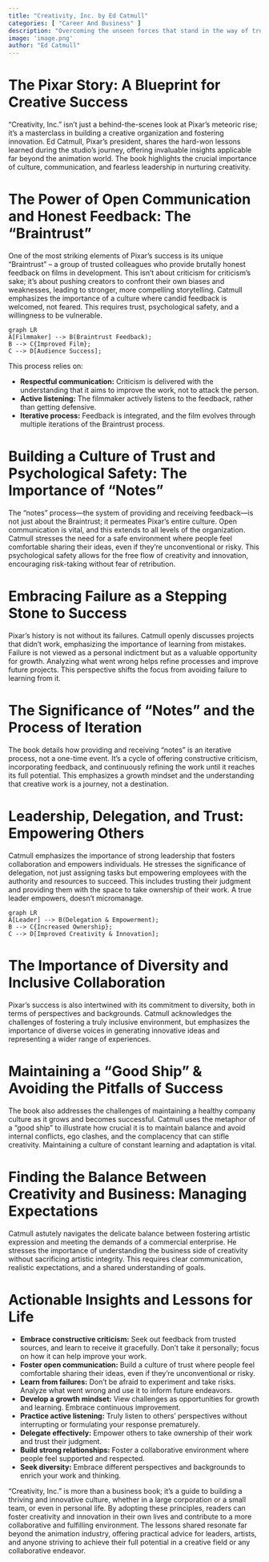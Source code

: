 ```yaml
---
title: "Creativity, Inc. by Ed Catmull"
categories: [ "Career And Business" ]
description: "Overcoming the unseen forces that stand in the way of true inspiration"
image: 'image.png'
author: "Ed Catmull"
---
```

# The Pixar Story: A Blueprint for Creative Success

"Creativity, Inc." isn't just a behind-the-scenes look at Pixar's meteoric rise; it's a masterclass in building a creative organization and fostering innovation. Ed Catmull, Pixar's president, shares the hard-won lessons learned during the studio's journey, offering invaluable insights applicable far beyond the animation world.  The book highlights the crucial importance of culture, communication, and fearless leadership in nurturing creativity.

#  The Power of Open Communication and Honest Feedback:  The "Braintrust"

One of the most striking elements of Pixar's success is its unique "Braintrust" – a group of trusted colleagues who provide brutally honest feedback on films in development. This isn't about criticism for criticism's sake; it's about pushing creators to confront their own biases and weaknesses, leading to stronger, more compelling storytelling.  Catmull emphasizes the importance of a culture where candid feedback is welcomed, not feared.  This requires trust, psychological safety, and a willingness to be vulnerable.

```mermaid
graph LR
A[Filmmaker] --> B(Braintrust Feedback);
B --> C{Improved Film};
C --> D[Audience Success];
```

This process relies on:

* **Respectful communication:**  Criticism is delivered with the understanding that it aims to improve the work, not to attack the person.
* **Active listening:**  The filmmaker actively listens to the feedback, rather than getting defensive.
* **Iterative process:**  Feedback is integrated, and the film evolves through multiple iterations of the Braintrust process.

#  Building a Culture of Trust and Psychological Safety:  The Importance of "Notes"

The "notes" process—the system of providing and receiving feedback—is not just about the Braintrust; it permeates Pixar's entire culture.  Open communication is vital, and this extends to all levels of the organization.  Catmull stresses the need for a safe environment where people feel comfortable sharing their ideas, even if they're unconventional or risky.  This psychological safety allows for the free flow of creativity and innovation, encouraging risk-taking without fear of retribution.

#  Embracing Failure as a Stepping Stone to Success

Pixar's history is not without its failures.  Catmull openly discusses projects that didn't work, emphasizing the importance of learning from mistakes.  Failure is not viewed as a personal indictment but as a valuable opportunity for growth.  Analyzing what went wrong helps refine processes and improve future projects.  This perspective shifts the focus from avoiding failure to learning from it.

#  The Significance of "Notes" and the Process of Iteration

The book details how providing and receiving "notes" is an iterative process, not a one-time event. It's a cycle of offering constructive criticism, incorporating feedback, and continuously refining the work until it reaches its full potential.  This emphasizes a growth mindset and the understanding that creative work is a journey, not a destination.

#  Leadership, Delegation, and Trust: Empowering Others

Catmull emphasizes the importance of strong leadership that fosters collaboration and empowers individuals.  He stresses the significance of delegation, not just assigning tasks but empowering employees with the authority and resources to succeed.  This includes trusting their judgment and providing them with the space to take ownership of their work.  A true leader empowers, doesn't micromanage.

```mermaid
graph LR
A[Leader] --> B(Delegation & Empowerment);
B --> C{Increased Ownership};
C --> D[Improved Creativity & Innovation];
```

#  The Importance of Diversity and Inclusive Collaboration

Pixar's success is also intertwined with its commitment to diversity, both in terms of perspectives and backgrounds.  Catmull acknowledges the challenges of fostering a truly inclusive environment, but emphasizes the importance of diverse voices in generating innovative ideas and representing a wider range of experiences.

#  Maintaining a "Good Ship" & Avoiding the Pitfalls of Success

The book also addresses the challenges of maintaining a healthy company culture as it grows and becomes successful. Catmull uses the metaphor of a "good ship" to illustrate how crucial it is to maintain balance and avoid internal conflicts, ego clashes, and the complacency that can stifle creativity.  Maintaining a culture of constant learning and adaptation is vital.

#  Finding the Balance Between Creativity and Business:  Managing Expectations

Catmull astutely navigates the delicate balance between fostering artistic expression and meeting the demands of a commercial enterprise.  He stresses the importance of understanding the business side of creativity without sacrificing artistic integrity.  This requires clear communication, realistic expectations, and a shared understanding of goals.

# Actionable Insights and Lessons for Life

* **Embrace constructive criticism:** Seek out feedback from trusted sources, and learn to receive it gracefully.  Don't take it personally; focus on how it can help improve your work.
* **Foster open communication:** Build a culture of trust where people feel comfortable sharing their ideas, even if they're unconventional or risky.
* **Learn from failures:** Don't be afraid to experiment and take risks.  Analyze what went wrong and use it to inform future endeavors.
* **Develop a growth mindset:** View challenges as opportunities for growth and learning. Embrace continuous improvement.
* **Practice active listening:** Truly listen to others' perspectives without interrupting or formulating your response prematurely.
* **Delegate effectively:** Empower others to take ownership of their work and trust their judgment.
* **Build strong relationships:** Foster a collaborative environment where people feel supported and respected.
* **Seek diversity:** Embrace different perspectives and backgrounds to enrich your work and thinking.

"Creativity, Inc." is more than a business book; it's a guide to building a thriving and innovative culture, whether in a large corporation or a small team, or even in personal life. By adopting these principles, readers can foster creativity and innovation in their own lives and contribute to a more collaborative and fulfilling environment.  The lessons shared resonate far beyond the animation industry, offering practical advice for leaders, artists, and anyone striving to achieve their full potential in a creative field or any collaborative endeavor.

